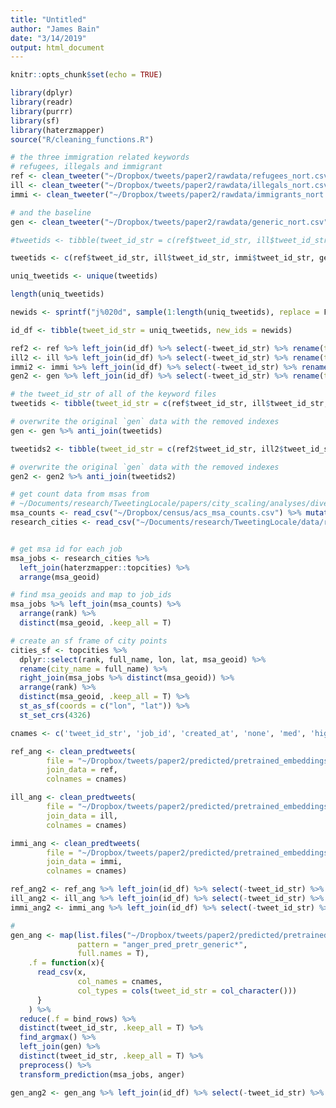 ```yaml
---
title: "Untitled"
author: "James Bain"
date: "3/14/2019"
output: html_document
---
```


```r
knitr::opts_chunk$set(echo = TRUE)
```

```r
library(dplyr)
library(readr)
library(purrr)
library(sf)
library(haterzmapper)
source("R/cleaning_functions.R")
```

```r
# the three immigration related keywords
# refugees, illegals and immigrant
ref <- clean_tweeter("~/Dropbox/tweets/paper2/rawdata/refugees_nort.csv")
ill <- clean_tweeter("~/Dropbox/tweets/paper2/rawdata/illegals_nort.csv")
immi <- clean_tweeter("~/Dropbox/tweets/paper2/rawdata/immigrants_nort.csv")

# and the baseline
gen <- clean_tweeter("~/Dropbox/tweets/paper2/rawdata/generic_nort.csv")
```

```r
#tweetids <- tibble(tweet_id_str = c(ref$tweet_id_str, ill$tweet_id_str, immi$tweet_id_str))

tweetids <- c(ref$tweet_id_str, ill$tweet_id_str, immi$tweet_id_str, gen$tweet_id_str)

uniq_tweetids <- unique(tweetids)

length(uniq_tweetids)

newids <- sprintf("j%020d", sample(1:length(uniq_tweetids), replace = F))

id_df <- tibble(tweet_id_str = uniq_tweetids, new_ids = newids)

ref2 <- ref %>% left_join(id_df) %>% select(-tweet_id_str) %>% rename(tweet_id_str = new_ids)
ill2 <- ill %>% left_join(id_df) %>% select(-tweet_id_str) %>% rename(tweet_id_str = new_ids)
immi2 <- immi %>% left_join(id_df) %>% select(-tweet_id_str) %>% rename(tweet_id_str = new_ids)
gen2 <- gen %>% left_join(id_df) %>% select(-tweet_id_str) %>% rename(tweet_id_str = new_ids)
```
```r
# the tweet_id_str of all of the keyword files
tweetids <- tibble(tweet_id_str = c(ref$tweet_id_str, ill$tweet_id_str, immi$tweet_id_str))

# overwrite the original `gen` data with the removed indexes
gen <- gen %>% anti_join(tweetids)

tweetids2 <- tibble(tweet_id_str = c(ref2$tweet_id_str, ill2$tweet_id_str, immi2$tweet_id_str))

# overwrite the original `gen` data with the removed indexes
gen2 <- gen2 %>% anti_join(tweetids2)
```
```r
# get count data from msas from 
# ~/Documents/research/TweetingLocale/papers/city_scaling/analyses/diversity_scaling.Rmd
msa_counts <- read_csv("~/Dropbox/census/acs_msa_counts.csv") %>% mutate(msa_geoid = as.character(msa_geoid))
research_cities <- read_csv("~/Documents/research/TweetingLocale/data/research_cities.csv") 


# get msa id for each job
msa_jobs <- research_cities %>%
  left_join(haterzmapper::topcities) %>%
  arrange(msa_geoid)

# find msa_geoids and map to job_ids
msa_jobs %>% left_join(msa_counts) %>%
  arrange(rank) %>%
  distinct(msa_geoid, .keep_all = T)

# create an sf frame of city points
cities_sf <- topcities %>% 
  dplyr::select(rank, full_name, lon, lat, msa_geoid) %>% 
  rename(city_name = full_name) %>% 
  right_join(msa_jobs %>% distinct(msa_geoid)) %>% 
  arrange(rank) %>% 
  distinct(msa_geoid, .keep_all = T) %>%
  st_as_sf(coords = c("lon", "lat")) %>%
  st_set_crs(4326)
```

```r
cnames <- c('tweet_id_str', 'job_id', 'created_at', 'none', 'med', 'high')

ref_ang <- clean_predtweets(
        file = "~/Dropbox/tweets/paper2/predicted/pretrained_embeddings_predictions/anger_pred_pretr_refugees_nort.csv",
        join_data = ref,
        colnames = cnames)

ill_ang <- clean_predtweets(
        file = "~/Dropbox/tweets/paper2/predicted/pretrained_embeddings_predictions/anger_pred_pretr_illegals_nort.csv",
        join_data = ill,
        colnames = cnames)

immi_ang <- clean_predtweets(
        file = "~/Dropbox/tweets/paper2/predicted/pretrained_embeddings_predictions/anger_pred_pretr_immigrants_nort.csv",
        join_data = immi,
        colnames = cnames)

ref_ang2 <- ref_ang %>% left_join(id_df) %>% select(-tweet_id_str) %>% rename(tweet_id_str = new_ids)
ill_ang2 <- ill_ang %>% left_join(id_df) %>% select(-tweet_id_str) %>% rename(tweet_id_str = new_ids)
immi_ang2 <- immi_ang %>% left_join(id_df) %>% select(-tweet_id_str) %>% rename(tweet_id_str = new_ids)

# 
gen_ang <- map(list.files("~/Dropbox/tweets/paper2/predicted/pretrained_embeddings_predictions/", 
               pattern = "anger_pred_pretr_generic*", 
               full.names = T), 
    .f = function(x){
      read_csv(x, 
               col_names = cnames, 
               col_types = cols(tweet_id_str = col_character()))
      }
    ) %>% 
  reduce(.f = bind_rows) %>%
  distinct(tweet_id_str, .keep_all = T) %>%
  find_argmax() %>%
  left_join(gen) %>% 
  distinct(tweet_id_str, .keep_all = T) %>% 
  preprocess() %>% 
  transform_prediction(msa_jobs, anger)

gen_ang2 <- gen_ang %>% left_join(id_df) %>% select(-tweet_id_str) %>% rename(tweet_id_str = new_ids)
```
